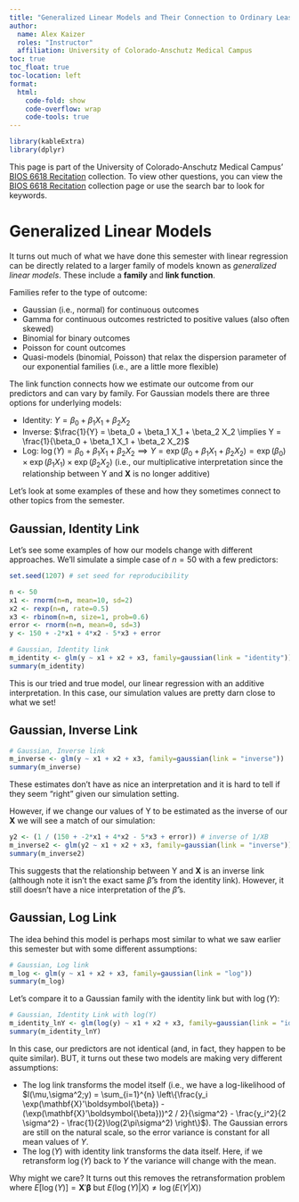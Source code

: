 ```yaml
---
title: "Generalized Linear Models and Their Connection to Ordinary Least Squares Linear Regression"
author: 
  name: Alex Kaizer
  roles: "Instructor"
  affiliation: University of Colorado-Anschutz Medical Campus
toc: true
toc_float: true
toc-location: left
format:
  html:
    code-fold: show
    code-overflow: wrap 
    code-tools: true
---
```


```r
library(kableExtra)
library(dplyr)
```

This page is part of the University of Colorado-Anschutz Medical Campus' [BIOS 6618 Recitation](/recitation/index.qmd) collection. To view other questions, you can view the [BIOS 6618 Recitation](/recitation/index.qmd) collection page or use the search bar to look for keywords.

# Generalized Linear Models

It turns out much of what we have done this semester with linear regression can be directly related to a larger family of models known as *generalized linear models*. These include a **family** and **link function**.

Families refer to the type of outcome:

- Gaussian (i.e., normal) for continuous outcomes
- Gamma for continuous outcomes restricted to positive values (also often skewed)
- Binomial for binary outcomes
- Poisson for count outcomes
- Quasi-models (binomial, Poisson) that relax the dispersion parameter of our exponential families (i.e., are a little more flexible)

The link function connects how we estimate our outcome from our predictors and can vary by family. For Gaussian models there are three options for underlying models:

- Identity: $Y = \beta_0 + \beta_1 X_1 + \beta_2 X_2$
- Inverse: $\frac{1}{Y} = \beta_0 + \beta_1 X_1 + \beta_2 X_2 \implies Y = \frac{1}{\beta_0 + \beta_1 X_1 + \beta_2 X_2}$
- Log: $\log(Y) = \beta_0 + \beta_1 X_1 + \beta_2 X_2 \implies Y = \exp(\beta_0 + \beta_1 X_1 + \beta_2 X_2) = \exp(\beta_0) \times \exp(\beta_1 X_1) \times \exp(\beta_2 X_2)$ (i.e., our multiplicative interpretation since the relationship between Y and $\mathbf{X}$ is no longer additive)

Let's look at some examples of these and how they sometimes connect to other topics from the semester.

## Gaussian, Identity Link

Let's see some examples of how our models change with different approaches. We'll simulate a simple case of $n=50$ with a few predictors:

```r
set.seed(1207) # set seed for reproducibility

n <- 50
x1 <- rnorm(n=n, mean=10, sd=2)
x2 <- rexp(n=n, rate=0.5)
x3 <- rbinom(n=n, size=1, prob=0.6)
error <- rnorm(n=n, mean=0, sd=3)
y <- 150 + -2*x1 + 4*x2 - 5*x3 + error
```

```r
# Gaussian, Identity link
m_identity <- glm(y ~ x1 + x2 + x3, family=gaussian(link = "identity"))
summary(m_identity)
```

This is our tried and true model, our linear regression with an additive interpretation. In this case, our simulation values are pretty darn close to what we set!

## Gaussian, Inverse Link

```r
# Gaussian, Inverse link
m_inverse <- glm(y ~ x1 + x2 + x3, family=gaussian(link = "inverse"))
summary(m_inverse)
```

These estimates don't have as nice an interpretation and it is hard to tell if they seem "right" given our simulation setting. 

However, if we change our values of Y to be estimated as the inverse of our $\mathbf{X}$ we will see a match of our simulation:

```r
y2 <- (1 / (150 + -2*x1 + 4*x2 - 5*x3 + error)) # inverse of 1/XB
m_inverse2 <- glm(y2 ~ x1 + x2 + x3, family=gaussian(link = "inverse"))
summary(m_inverse2)
```

This suggests that the relationship between Y and $\mathbf{X}$ is an inverse link (although note it isn't the exact same $\hat{\beta}$'s from the identity link). However, it still doesn't have a nice interpretation of the $\hat{\beta}$'s.


## Gaussian, Log Link

The idea behind this model is perhaps most similar to what we saw earlier this semester but with some different assumptions:

```r
# Gaussian, Log link
m_log <- glm(y ~ x1 + x2 + x3, family=gaussian(link = "log"))
summary(m_log)
```

Let's compare it to a Gaussian family with the identity link but with $\log(Y)$:

```r
# Gaussian, Identity Link with log(Y)
m_identity_lnY <- glm(log(y) ~ x1 + x2 + x3, family=gaussian(link = "identity"))
summary(m_identity_lnY)
```

In this case, our predictors are not identical (and, in fact, they happen to be quite similar). BUT, it turns out these two models are making very different assumptions:

- The log link transforms the model itself (i.e., we have a log-likelihood of $l(\mu,\sigma^2;y) = \sum_{i=1}^{n} \left\{\frac{y_i \exp(\mathbf{X}'\boldsymbol{\beta}) - (\exp(\mathbf{X}'\boldsymbol{\beta}))^2 / 2}{\sigma^2} - \frac{y_i^2}{2 \sigma^2} - \frac{1}{2}\log(2\pi\sigma^2) \right\}$). The Gaussian errors are still on the natural scale, so the error variance is constant for all mean values of $Y$.
- The $\log(Y)$ with identity link transforms the data itself. Here, if we retransform $\log(Y)$ back to $Y$ the variance will change with the mean.

Why might we care? It turns out this removes the retransformation problem where $E[\log(Y)] = \mathbf{X}'\boldsymbol{\beta}$ but $E(\log(Y)|X) \neq \log(E(Y|X))$ 

